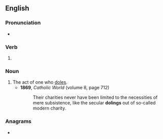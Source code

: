 ==English==

===Pronunciation===
* {{rhymes|en|əʊlɪŋ}}

===Verb===
{{head|en|verb form}}

# {{present participle of|en|dole|nocat=1}}

===Noun===
{{en-noun}}

# The act of one who [[dole]]s.
#* '''1869''', ''Catholic World'' (volume 8, page 712)
#*: Their charities never have been limited to the necessities of mere subsistence, like the secular '''dolings''' out of so-called modern charity.

===Anagrams===
* {{anagrams|en|a=dgilno|Goldin|Ingold|goldin}}